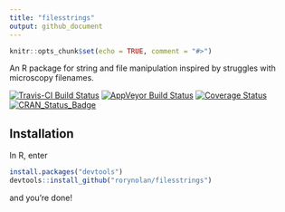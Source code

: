 ```yaml
---
title: "filesstrings"
output: github_document
---
```


```r
knitr::opts_chunk$set(echo = TRUE, comment = "#>")
```

An R package for string and file manipulation inspired by struggles with microscopy filenames.

[![Travis-CI Build Status](https://travis-ci.org/rorynolan/filesstrings.svg?branch=master)](https://travis-ci.org/rorynolan/filesstrings)
[![AppVeyor Build Status](https://ci.appveyor.com/api/projects/status/github/rorynolan/filesstrings?branch=master&svg=true)](https://ci.appveyor.com/project/rorynolan/filesstrings)
[![Coverage Status](https://img.shields.io/codecov/c/github/rorynolan/filesstrings/master.svg)](https://codecov.io/github/rorynolan/filesstrings?branch=master)
[![CRAN_Status_Badge](http://www.r-pkg.org/badges/version/filesstrings)](https://cran.r-project.org/package=filesstrings)

## Installation
In R, enter
```r
install.packages("devtools")
devtools::install_github("rorynolan/filesstrings")
```
and you're done!
